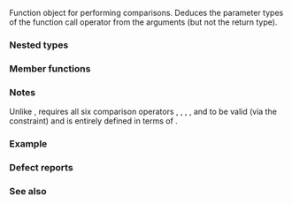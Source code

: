 {{cpp/ranges/title|less_equal}}
{{cpp/utility/functional/navbar}}
{{dcl begin}}
{{dcl header|functional}}
{{dcl|since=c++20|
struct less_equal;
}}
{{dcl end}}

Function object for performing comparisons. Deduces the parameter types of the function call operator from the arguments (but not the return type).

===Nested types===
{{dsc begin}}
{{dsc hitem|Nested type|Definition}}
{{dsc|{{tt|is_transparent}}|[[cpp/utility/functional#Transparent function objects|unspecified]]}}
{{dsc end}}

===Member functions===
{{dsc begin}}
{{dsc mem fun|operator()|nolink=true|checks if the first argument is ''less'' than or ''equal'' to the second}}
{{dsc end}}

{{member|1={{small|std::ranges::less_equal::}}operator()|2=
{{ddcl|
template&lt; class T, class U &gt;
constexpr bool operator()( T&amp;&amp; t, U&amp;&amp; u ) const;
}}

Equivalent to {{c|return !ranges::less{}(std::forward&lt;U&gt;(u), std::forward&lt;T&gt;(t));}}.

{{cpp/enable if|{{c|std::totally_ordered_with&lt;T, U&gt;}} is satisfied}}.
}}

===Notes===
Unlike {{lc|std::less_equal}}, {{tt|std::ranges::less_equal}} requires all six comparison operators {{tt|&lt;}}, {{tt|1=&lt;=}}, {{tt|&gt;}}, {{tt|1=&gt;=}}, {{tt|1===}} and {{tt|1=!=}} to be valid (via the {{lconcept|totally_ordered_with}} constraint) and is entirely defined in terms of 
{{lc|std::ranges::less}}.

===Example===
{{example}}

===Defect reports===
{{dr list begin}}
{{dr list item|wg=lwg|dr=3530|std=C++20|before=syntactic checks were relaxed while comparing pointers|after=only semantic requirements are relaxed}}
{{dr list end}}

===See also===
{{dsc begin}}
{{dsc inc|cpp/utility/functional/dsc less_equal}}
{{dsc end}}

{{langlinks|es|ja|ru|zh}}